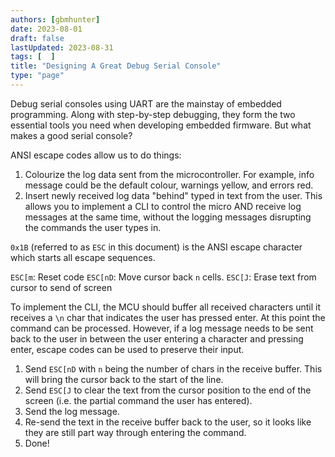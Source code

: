 ```yaml
---
authors: [gbmhunter]
date: 2023-08-01
draft: false
lastUpdated: 2023-08-31
tags: [  ]
title: "Designing A Great Debug Serial Console"
type: "page"
---
```



<WarningIsNotes />

Debug serial consoles using UART are the mainstay of embedded programming. Along with step-by-step debugging, they form the two essential tools you need when developing embedded firmware. But what makes a good serial console?

ANSI escape codes allow us to do things:

1. Colourize the log data sent from the microcontroller. For example, info message could be the default colour, warnings yellow, and errors red.
1. Insert newly received log data "behind" typed in text from the user. This allows you to implement a CLI to control the micro AND receive log messages at the same time, without the logging messages disrupting the commands the user types in.

`0x1B` (referred to as `ESC` in this document) is the ANSI escape character which starts all escape sequences.

`ESC[m`: Reset code
`ESC[nD`: Move cursor back `n` cells.
`ESC[J`: Erase text from cursor to send of screen

To implement the CLI, the MCU should buffer all received characters until it receives a `\n` char that indicates the user has pressed enter. At this point the command can be processed. However, if a log message needs to be sent back to the user in between the user entering a character and pressing enter, escape codes can be used to preserve their input.

1. Send `ESC[nD` with `n` being the number of chars in the receive buffer. This will bring the cursor back to the start of the line.
1. Send `ESC[J` to clear the text from the cursor position to the end of the screen (i.e. the partial command the user has entered).
1. Send the log message.
1. Re-send the text in the receive buffer back to the user, so it looks like they are still part way through entering the command.
1. Done!
